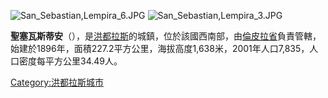 [[Image:San_Sebastian,Lempira_6.JPG|right]]
[[Image:San_Sebastian,Lempira_3.JPG|right]]

'''聖塞瓦斯蒂安'''（{{lang-es|San Sebastián}}），是[[洪都拉斯|洪都拉斯]]的城鎮，位於該國西南部，由[[倫皮拉省|倫皮拉省]]負責管轄，始建於1896年，面積227.2平方公里，海拔高度1,638米，2001年人口7,835，人口密度每平方公里34.49人。

{{coord|14|15|N|88|30|W|source:itwiki_region:HN|display=title}}

{{Honduras-geo-stub}}
[[Category:洪都拉斯城市|Category:洪都拉斯城市]]